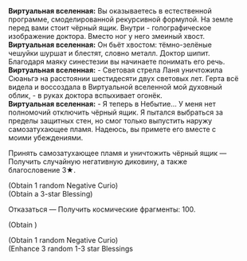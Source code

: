 {{Диалог Начало}}
:'''Виртуальная вселенная:''' Вы оказываетесь в естественной программе, смоделированной рекурсивной формулой. На земле перед вами стоит чёрный ящик. Внутри - голографическое изображение доктора. Вместо ног у него змеиный хвост.
:'''Виртуальная вселенная:''' Он бьёт хвостом: тёмно-зелёные чешуйки шуршат и блестят, словно металл. Доктор шипит. Благодаря маяку синестезии вы начинаете понимать его речь.
:'''Виртуальная вселенная:''' - Световая стрела Ланя уничтожила Сюаньгэ на расстоянии шестидесяти двух световых лет. Герта всё видела и воссоздала в Виртуальной вселенной мой духовный облик, - в руках доктора вспыхивает огонёк.
:'''Виртуальная вселенная:''' - Я теперь в Небытие... У меня нет полномочий отключить чёрный ящик. Я пытался выбраться за пределы защитных стен, но смог только выпустить наружу самозатухающее пламя. Надеюсь, вы примете его вместе с моими убеждениями.
:{{Диалог|Звезда}} Принять самозатухающее пламя и уничтожить чёрный ящик &mdash; Получить случайную негативную диковину, а также благословение 3★.
:;(Obtain 1 random Negative Curio)
:;(Obtain a 3-star Blessing)
:{{Диалог|Звезда}} Отказаться &mdash; Получить космические фрагменты: 100.
:;(Obtain {{Предмет|Космические фрагменты|20|x=100}})
:{{SU Special Dialogue|Эрудиция|Можно укрепить такую веру|Получить случайные негативные диковины: 1, усилить благословения: 3.}}
:;(Obtain 1 random Negative Curio)
:;(Enhance 3 random 1-3 star Blessings
{{Диалог Конец}}